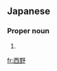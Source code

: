 ==Japanese==
{{ja-kanjitab|西|野}}

===Proper noun===
{{ja-pos|proper|にしの}}

# {{surname|lang=ja|sort=にしの}}

[[fr:西野]]